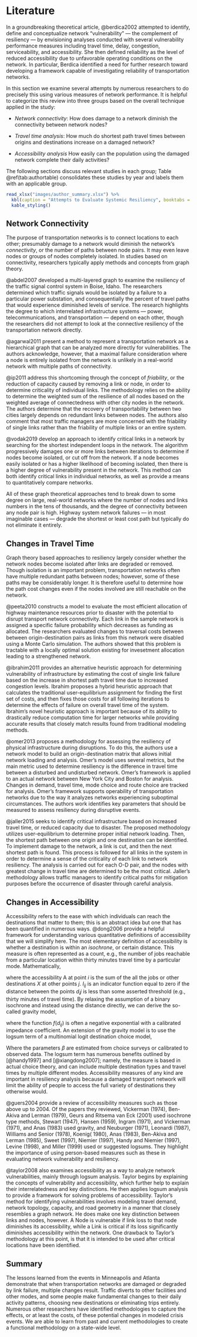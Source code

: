 # Literature {#litreview}

In a groundbreaking theoretical article, @berdica2002 attempted to identify,
define and conceptualize network "vulnerability" --- the complement of 
resiliency --- by envisioning analyses conducted with
several vulnerability performance measures including travel time, delay,
congestion, serviceability, and accessibility. She then defined reliability as
the level of reduced accessibility due to unfavorable operating conditions on
the network. In particular, Berdica identified a need for further research
toward developing a framework capable of investigating reliability of
transportation networks. 

In this section we examine several attempts by numerous researchers to do
precisely this using various measures of network performance. It is helpful to
categorize this review into three groups based on the overall technique applied 
in the study:

-	*Network connectivity*: How does damage to a network diminish the connectivity 
between network nodes?

-	*Travel time analysis*: How much do shortest path travel times between origins 
and destinations increase on a damaged network?

-	*Accessibility analysis* How easily can the population using the damaged
network complete their daily activities?

The following sections discuss relevant studies in each group; Table
\@ref(tab:authortable) consolidates these studies by year and labels them with
an applicable group.

```r
read_xlsx("images/author_summary.xlsx") %>%
  kbl(caption = "Attempts to Evaluate Systemic Resiliency", booktabs = TRUE) %>%
  kable_styling()
```

## Network Connectivity
The purpose of transportation networks is to connect locations to each other; 
presumably damage to a network would diminish the network's *connectivity*, or 
the number of paths between node pairs. It may even leave nodes or groups of nodes
completely isolated. In studies based on connectivity, researchers typically apply
methods and concepts from graph theory.

@abdel2007 developed a multi-layered graph to examine the resiliency of the traffic
signal control system in Boise, Idaho. The researchers determined which 
traffic signals would be isolated by a failure to a particular power substation,
and consequentially the percent of travel paths that would experience diminished 
levels of service. The research highlights the degree to which interrelated
infrastructure systems --- power, telecommunications, and transportation ---
depend on each other, though the researchers did not attempt to look at the
connective resiliency of the transportation network directly.

@agarwal2011 present a method to represent a transportation network as a 
hierarchical graph that can be analyzed more directly for vulnerabilities. The
authors acknowledge, however, that a maximal failure consideration where a node
is entirely isolated from the network is unlikely in a real-world network with 
multiple paths of connectivity.

@ip2011 address this shortcoming through the concept of *friability*, or
the reduction of capacity caused by removing a link or node, in order to
determine criticality of individual links. The methodology relies on the ability
to determine the weighted sum of the resilience of all nodes based on the
weighted average of connectedness with other city nodes in the network. The
authors determine that the recovery of transportability between two cities
largely depends on redundant links between nodes. The authors also comment that
most traffic managers are more concerned with the friability of single links
rather than the friability of multiple links or an entire system.

@vodak2019 develop an approach to identify
critical links in a network by searching for the shortest independent
loops in the network. The algorithm progressively damages one or more links
between iterations to determine if nodes become isolated, or cut off from the
network. If a node becomes easily isolated or has a higher likelihood of
becoming isolated, then there is a higher degree of vulnerability present in the
network. This method can both identify critical links in individual networks, as
well as provide a means to quantitatively compare networks.

All of these graph theoretical approaches tend to break down to some degree on
large, real-world networks where the number of nodes and links numbers in the tens
of thousands, and the degree of connectivity between any node pair is high. 
Highway system network failures --- in most imaginable cases --- degrade the
shortest or least cost path but typically do not eliminate it entirely.

## Changes in Travel Time
Graph theory based approaches to resiliency largely consider whether the network
nodes become isolated after links are degraded or removed. Though isolation is
an important problem, transportation networks often have multiple redundant
paths between nodes; however, some of these paths may be considerably longer. It
is therefore useful to determine how the path cost changes even if the nodes
involved are still reachable on the network.

@peeta2010 constructs a model to evaluate the most efficient allocation of
highway maintenance resources prior to disaster with the potential to
disrupt transport network connectivity. Each link in the sample network is
assigned a specific failure probability which decreases as funding as allocated.
The researchers evaluated changes to traversal costs between between 
origin-destination pairs as links from this network were disabled using a Monte
Carlo simulation. The authors showed that this problem is tractable with a
locally optimal solution existing for invesetment allocation leading to a 
strengthened network.

@ibrahim2011 provides an alternative heuristic approach for determining
vulnerability of infrastructure by estimating the cost of single link failure
based on the increase in shortest path travel time due to increased congestion
levels. Ibrahim proposes a hybrid heuristic approach that calculates the
traditional user-equilibrium assignment for finding the first set of costs, and
then fixes those costs for all following iterations to determine the effects of
failure on overall travel time of the system. Ibrahim’s novel heuristic approach
is important because of its ability to drastically reduce computation time for
larger networks while providing accurate results that closely match results
found from traditional modeling methods.

@omer2013 proposes a methodology for assessing the resiliency of physical
infrastructure during disruptions. To do this, the authors use a network model
to build an origin-destination matrix that allows initial network loading and
analysis. Omer’s model uses several metrics, but the main metric used to
determine resiliency is the difference in travel time between a disturbed and
undisturbed network. Omer’s framework is applied to an actual network between
New York City and Boston for analysis. Changes in demand, travel time, mode
choice and route choice are tracked for analysis. Omer’s framework supports
operability of transportation networks due to the way it analyzes networks
experiencing suboptimal circumstances. The authors work identifies key
parameters that should be measured to assess resiliency during disruptive
events.

@jaller2015 seeks to identify critical infrastructure based on increased
travel time, or reduced capacity due to disaster. The proposed methodology
utilizes user-equilibrium to determine proper initial network loading. Then, the
shortest path between one origin and one destination can be identified. To
implement damage to the network, a link is cut, and then the next shortest path
is found. This process is followed for all links in the system in order to
determine a sense of the criticality of each link to network resiliency. The
analysis is carried out for each O-D pair, and the nodes with greatest change in
travel time are determined to be the most critical. Jaller’s methodology allows
traffic managers to identify critical paths for mitigation purposes before the
occurrence of disaster through careful analysis.

## Changes in Accessibility
Accessibility refers to the ease with which individuals can reach the
destinations that matter to them; this is an abstract idea but one that has been
quantified in numerous ways. @dong2006 provide a helpful framework for
understanding various quantitative definitions of accessibility that we will
simplify here. The most elementary definition of accessibility is whether a
destination is within an *isochrone*, or certain distance. This measure is often
represented as a count, e.g., the number of jobs reachable from a particular
location within thirty minutes travel time by a particular mode. Mathematically,

\begin{equation}
A_i = \sum_{j} X_j I_{ij};  I_{ij} = \begin{cases}  1 \text{ if } d_{ij} \leq D\\ 
0 \text{ if } d_{ij} > D \end{cases}
  (\#eq:isochrone)
\end{equation}

where the accessibility A at point $i$ is the sum of the all the jobs or other
destinations $X$ at other points $j$. $I_{ij}$ is an indicator function equal to
zero if the distance between the points $d{_ij}$ is less than some asserted
threshold (e.g., thirty minutes of travel time). By relaxing the assumption of a
binary isochrone and instead using the distance directly, we can derive the
so-called gravity model,

\begin{equation}
A_i = \sum_{j} X_j f(d_{ij})
  (\#eq:gravity)
\end{equation}

where the function $f(d_{ij})$ is often a negative exponential with a calibrated
impedance coefficient. An extension of the gravity model is to use the logsum
term of a multinomial logit destination choice model,

\begin{equation}
A_i = ln\sum_{j} \beta_d(d_{ij}) + X_j\beta
  (\#eq:logsum)
\end{equation}

Where the parameters $\beta$ are estimated from choice surveys or calibrated to
observed data. The logsum term has numerous benefits outlined by [@handy1997]
and [@xiangdong2007]; namely, the measure is based in actual choice theory, and
can include multiple destination types and travel times by multiple different
modes. Accessibility measures of any kind are important in resiliency analysis
because a damaged transport network will limit the ability of people to access
the full variety of destinations they otherwise would.

@guers2004 provide a review of accessibility measures such as
those above up to 2004. Of the papers they reviewed, Vickerman (1974), Ben-Akiva
and Lerman (1979), Geurs and Ritsema van Eck (2001) used isochrone type methods,
Stewart (1947), Hansen (1959), Ingram (1971), and Vickerman (1971), and Anas
(1983) used gravity, and Neuburger (1971), Leonardi (1987), Williams and Senior
(1978), Koenig( 1980), Anas (1983), Ben-Akiva and Lerman (1985), Sweet (1997),
Niemier (1997), Handy and Niemier (1997), Levine (1998), and Miller (1999) used
or suggested logsums. They highlight the importance of using person-based
measures such as these in evaluating network vulnerability and resiliency.

@taylor2008 also examines accessibility as a way to analyze network
vulnerabilities, mainly through logsum analysis. Taylor begins by explaining the
concepts of vulnerability and accessibility, which further help to explain their
interrelatedness and key distinctions. He then applies logsum analysis to
provide a framework for solving problems of accessibility. Taylor’s method for
identifying vulnerabilities involves modeling travel demand, network topology,
capacity, and road geometry in a manner that closely resembles a graph network.
He does make one key distinction between links and nodes, however. A Node is
vulnerable if link loss to that node diminishes its accessibility, while a Link
is critical if its loss significantly diminishes accessibility within the
network. One drawback to Taylor’s methodology at this point, is that it is
intended to be used after critical locations have been identified.

## Summary
The lessons learned from the events in Minneapolis and Atlanta demonstrate that
when transportation networks are damaged or degraded by link failure, multiple
changes result. Traffic diverts to other facilities and other modes, and some
people make fundamental changes to their daily activity patterns, choosing new
destinations or eliminating trips entirely. Numerous other researchers have
identified methodologies to capture the effects, or at least the costs, of these
potential changes in modeled crisis events. We are able to learn from past and
current methodologies to create a functional methodology on a state-wide level.